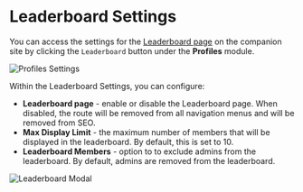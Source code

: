 
# Leaderboard Settings

You can access the settings for the [Leaderboard page](/companion-site/pages/leaderboard) on the companion site by clicking the `Leaderboard` button under the **Profiles** module.

![Profiles Settings](/tightknit-site/profiles/profiles-module.png)

Within the Leaderboard Settings, you can configure:

- **Leaderboard page** - enable or disable the Leaderboard page. When disabled, the route will be removed from all navigation menus and will be removed from SEO.
- **Max Display Limit** - the maximum number of members that will be displayed in the leaderboard. By default, this is set to 10.
- **Leaderboard Members** - option to to exclude admins from the leaderboard. By default, admins are removed from the leaderboard.

![Leaderboard Modal](/tightknit-site/profiles/leaderboard-modal.png)
